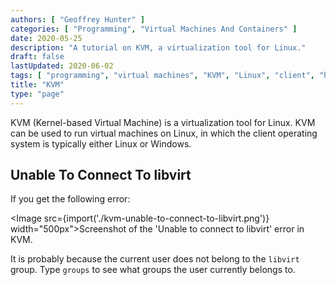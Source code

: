 ```yaml
---
authors: [ "Geoffrey Hunter" ]
categories: [ "Programming", "Virtual Machines And Containers" ]
date: 2020-05-25
description: "A tutorial on KVM, a virtualization tool for Linux."
draft: false
lastUpdated: 2020-06-02
tags: [ "programming", "virtual machines", "KVM", "Linux", "client", "host", "Windows" ]
title: "KVM"
type: "page"
---
```



KVM (Kernel-based Virtual Machine) is a virtualization tool for Linux. KVM can be used to run virtual machines on Linux, in which the client operating system is typically either Linux or Windows.

## Unable To Connect To libvirt

If you get the following error:

<Image src={import('./kvm-unable-to-connect-to-libvirt.png')} width="500px">Screenshot of the 'Unable to connect to libvirt' error in KVM.</Image>

It is probably because the current user does not belong to the `libvirt` group. Type `groups` to see what groups the user currently belongs to. 